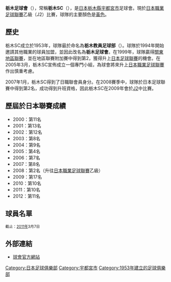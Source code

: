 {{noteTA
|G1=Football
|G2=JLeague}}
{{Football club infobox
| clubname   = 栃木SC
| image      = [[File:TochigiSC.png|150px]]
| fullname   = 栃木足球會
| nickname   = 
| founded    = 1953年
| ground     = [[日本|日本]][[栃木縣|栃木縣]][[宇都宮市|宇都宮市]]<br>[[栃木縣綠色球場|栃木縣綠色球場]]
| capacity   = 18,025 
| chairman   = [[橋本大輔|橋本大輔]]
| manager    = [[田坂和昭|田坂和昭]]
| league     = [[日本職業足球乙級聯賽|日本職業足球乙級聯賽]]
| season     = 2021
| position   = 日乙，第 14 位
| shirtsupplier= [[ATHLETA|ATHLETA]]
| website = http://www.tochigisc.jp/
| pattern_la1=|pattern_b1=|pattern_ra1=
| leftarm1=ff0|body1=ff0|rightarm1=ff0|shorts1=00f|socks1=00f
| pattern_la2=|pattern_b2=_thingreensides|pattern_ra2=
| leftarm2=fff|body2=fff|rightarm2=fff|shorts2=2e8b57|socks2=2e8b57
}} 
{{japanese|japanese=栃木サッカークラブ|kana=とちぎサッカークラブ|romaji=Tochigi Sakka Kurabu}}

'''栃木足球會'''（{{jpn|j=栃木サッカークラブ}}），常稱'''栃木SC'''（{{lang|ja|栃木SC}}），是[[日本|日本]][[栃木縣|栃木縣]][[宇都宮市|宇都宮市]]足球會。現於[[日本職業足球聯賽|日本職業足球聯賽]]乙級（J2）比賽，球隊的主要顏色是[[黃色|黃色]]。

== 歷史 ==
栃木SC成立於1953年，球隊最於命名為'''栃木教員足球部'''（{{lang|ja|栃木教員サッカー部}}）。球隊於1994年開始邀請其他職業的球員加盟，並因此改名為'''栃木足球會'''。在1999年，球隊贏得[[關東地區聯賽|關東地區聯賽]]，並在地區聯賽附加賽中得到第2，獲得升上[[日本足球聯賽_(1999年以後)|日本足球聯賽]]的機會。在2005年3月，栃木SC宣佈成立一個專門小組，為球會將來升上[[日本職業足球聯賽|日本職業足球聯賽]]作出慎重考慮。

2007年1月，栃木SC得到了日職聯會員身分。在2008賽季中，球隊於日本足球聯賽中得到第2名，成功得到升班資格，因此栃木SC在2009年會於[[2009年日本職業足球聯賽|J2]]中比賽。

== 歷屆於日本聯賽成績 ==
* 2000：第11名
* 2001：第13名
* 2002：第12名
* 2003：第8名
* 2004：第9名
* 2005：第4名
* 2006：第7名
* 2007：第8名
* 2008：第2名（升往[[日本職業足球聯賽|日本職業足球聯賽]]乙級）
* 2009：第17名
* 2010：第10名
* 2011：第10名
* 2012：第11名

== 球員名單 ==
<small>截止：[[2011年|2011年]]3月7日</small>
{{Fs start}}
{{Fs player|no=1|nat=Japan|name=[[柴崎邦博|柴崎邦博]]|pos=GK}}
{{Fs player|no=2|nat=Japan|name=[[西澤代志也|西澤代志也]]|pos=MF}}
{{Fs player|no=3|nat=Japan|name=[[大久保裕樹|大久保裕樹]]|pos=DF}}
{{Fs player|no=4|nat=Japan|name=[[大和田真史|大和田真史]]|pos=DF}}
{{Fs player|no=5|nat=Japan|name=[[落合正幸|落合正幸]]|pos=DF}}
{{Fs player|no=6|nat=Japan|name=[[入江利和|入江利和]]|pos=DF}}
{{Fs player|no=7|nat=Brazil|name=[[Paulo_Robert_Gonzaga|保連奴]]|pos=MF}}
{{Fs player|no=8|nat=Japan|name=[[廣瀨浩二|廣瀨浩二]]|pos=FW}}
{{Fs player|no=9|nat=Brazil|name=[[列卡度·羅保|列卡度·羅保]]|pos=FW}}
{{Fs player|no=10|nat=Japan|name=[[高木和正|高木和正]]|pos=MF}}
{{Fs player|no=11|nat=Japan|name=[[河原和壽|河原和壽]]|pos=FW}}
{{Fs player|no=13|nat=Japan|name=[[本橋卓巳|本橋卓巳]]|pos=MF}}
{{Fs player|no=14|nat=Japan|name=[[水沼宏太|水沼宏太]]|pos=MF}}
{{Fs mid}}
{{Fs player|no=15|nat=Japan|name=[[鴨志田譽|鴨志田譽]]|pos=MF}}
{{Fs player|no=16|nat=Japan|name=[[杉本真|杉本真]]|pos=MF}}
{{Fs player|no=17|nat=Japan|name=[[鈴木修人|鈴木修人]]|pos=MF}}
{{Fs player|no=18|nat=KOR|name=[[崔根植|崔根植]]|pos=FW}}
{{Fs player|no=19|nat=Japan|name=[[赤井秀行|赤井秀行]]|pos=DF}}
{{Fs player|no=20|nat=Japan|name=[[船山貴之|船山貴之]]|pos=FW}}
{{Fs player|no=21|nat=Japan|name=[[武田博行|武田博行]]|pos=GK}}
{{Fs player|no=22|nat=ARG|name=[[Mariano_Sebastian_Tripodi|Mariano Sebastian Tripodi]]|pos=FW}}
{{Fs player|no=23|nat=Japan|name=[[渡部博文|渡部博文]]|pos=DF}}
{{Fs player|no=24|nat=Japan|name=[[那須川將大|那須川將大]]|pos=DF}}
{{Fs player|no=25|nat=Japan|name=[[小野寺達也|小野寺達也]]|pos=MF}}
{{Fs player|no=26|nat=Japan|name=[[宇佐美宏和|宇佐美宏和]]|pos=DF}}
{{Fs player|no=27|nat=Japan|name=[[鈴木智幸|鈴木智幸]]|pos=DF}}
{{Fs end}}

== 外部連結 ==
* [http://www.tochigisc.jp/ 球會官方網站] {{Wayback|url=http://www.tochigisc.jp/ |date=20210309220519 }} {{ja}}

{{fb start}}
{{日本職業足球聯賽}}
{{fb end}}

{{DEFAULTSORT:Tochigi SC}}
[[Category:日本足球俱樂部|Category:日本足球俱樂部]]
[[Category:宇都宮市|Category:宇都宮市]]
[[Category:1953年建立的足球俱樂部|Category:1953年建立的足球俱樂部]]